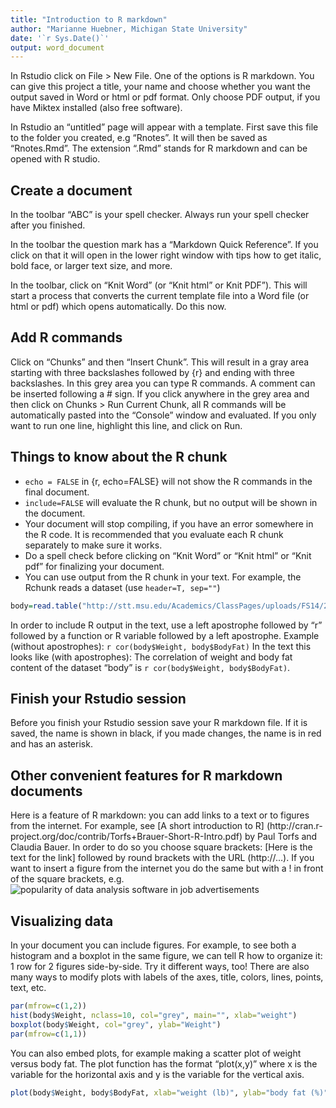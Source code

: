```yaml
---
title: "Introduction to R markdown"
author: "Marianne Huebner, Michigan State University"
date: '`r Sys.Date()`'
output: word_document
---
```

In Rstudio click on File > New File. One of the options is R markdown. You can give this project a  title, your name and choose whether you want the output saved  in Word or html or pdf format. Only choose PDF output, if you have Miktex installed (also free software). 

In Rstudio an "untitled" page will appear with a template. First save this file to the folder you created, e.g "Rnotes". It will then be saved as "Rnotes.Rmd". The extension ".Rmd" stands for R markdown and can be opened with R studio.

## Create a document
In the toolbar "ABC" is your spell checker. Always run your spell checker after you finished.

In the toolbar the question mark has a "Markdown Quick Reference". If you click on that it will open in the lower right window with tips how to get italic, bold face, or larger text size, and more.

In the toolbar, click on "Knit Word" (or "Knit html" or Knit PDF"). This will start a process that converts the current template file into a Word file (or html or pdf) which opens automatically. Do this now.  

## Add R commands
Click on "Chunks" and then "Insert Chunk". This will result in a gray area starting with three backslashes followed by {r} and ending with three backslashes. In this grey area you can type R commands. A comment can be inserted following a # sign. If you click anywhere in the grey area and then click on Chunks > Run Current Chunk, all R commands will be automatically pasted into the "Console" window and evaluated. If you only want to run one line, highlight this line, and click on Run.  


## Things to know about the R chunk
* ```echo = FALSE``` in  {r, echo=FALSE} will not show the R commands in the final document.  
* ```include=FALSE``` will evaluate the R chunk, but no output will be shown in the document.
* Your document will stop compiling, if you have an error somewhere in the R code. It is recommended that you evaluate each R chunk separately to make sure it works. 
* Do a spell check before clicking on "Knit Word" or "Knit html" or "Knit pdf" for finalizing your document.
* You can use output from the R chunk in your text. For example, the Rchunk reads a dataset (use 
`header=T, sep=""`)
```r
body=read.table("http://stt.msu.edu/Academics/ClassPages/uploads/FS14/200-1/Ch08_Body_fatv2.txt", header=T, sep="")
```
In order to include R output in the text,  use a left apostrophe  followed by "r" followed by a function or R variable followed by a left apostrophe. Example (without apostrophes):  ` r cor(body$Weight, body$BodyFat) ` 
In the text this looks like (with apostrophes): The correlation of weight and body fat content of the dataset "body" is `r cor(body$Weight, body$BodyFat)`. 


## Finish your Rstudio session
Before you finish your Rstudio session save your R markdown file. If it is saved, the name is shown in black, if you made changes, the name is in red and has an asterisk.


## Other convenient features for R markdown documents
Here is a feature of R markdown: you can add links to a text or to figures from the internet. For example, see [A short introduction to R] (http://cran.r-project.org/doc/contrib/Torfs+Brauer-Short-R-Intro.pdf) by Paul Torfs and Claudia Bauer. In order to do so you choose square brackets: [Here is the text for the link]
followed by round brackets with the URL (http://...). If you want to insert a figure from the internet you do the same but with a ! in front of the square brackets, e.g.
![popularity of data analysis software in job advertisements](http://r4stats.files.wordpress.com/2012/04/fig_1a_indeedjobs2014ge2501.png)




## Visualizing data
In your document you can include figures. For example, to see both a histogram and a boxplot in the same figure, we can tell R how to organize it: 1 row for 2 figures side-by-side. Try it different ways, too! There are also many ways to modify plots with labels of the axes, title, colors, lines, points, text, etc.

```r
par(mfrow=c(1,2))
hist(body$Weight, nclass=10, col="grey", main="", xlab="weight")
boxplot(body$Weight, col="grey", ylab="Weight")
par(mfrow=c(1,1))
```

You can also embed plots, for example making a scatter plot of weight versus body fat. The plot function has the format "plot(x,y)" where x is the variable for the horizontal axis and y is the variable for the vertical axis. 

```r
plot(body$Weight, body$BodyFat, xlab="weight (lb)", ylab="body fat (%)")
```



